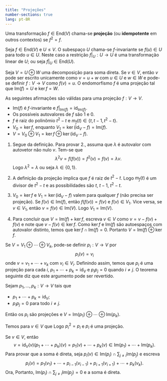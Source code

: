 ```yaml
--- 
title: "Projeções"
number-sections: true
lang: pt-BR
--- 
```


:::{#def-}
Uma transformação $f\in\mbox{End}(V)$ chama-se <b>projeção</b> (ou <b>idempotente</b> em outros contextos) se $f^2=f$.
:::


:::{#def-}
Seja $f\in\mbox{End}(V)$ e $U\leq V$. O subespaço $U$ chama-se $f$-invariante se $f(u)\in U$ para todo $u\in U$. Neste caso a restrição $f|_U:U\to U$ é uma transformação linear de $U$; ou seja $f|_U\in\mbox{End}(U)$.
:::

Seja $V=U\oplus W$ uma decomposição para soma direta. Se $v\in V$, então $v$ pode ser escrito unicamente como $v=u+w$ com $u\in U$ e $w\in W$ e pode-se definir $f:V\to V$ como $f(v)=u$. O endomorfismo $f$ é uma projeção tal que $\mbox{Im}(f)=U$ e $\ker f=W$.

:::{#lem-}
As seguintes afirmações são válidas para uma projeção $f:V\to V$.


 -  $\mbox{Im}(f)$ é $f$-invariante e $f|_{\textrm{Im}(f)}=\mbox{id}_{\textrm{Im}(f)}$.
 -  Os possíveis autovalores de $f$ são $1$ e $0$.
 -  $f$ é raiz do polinômio $t^2-t$ e $m_f(t)\in\{t,t-1,t^2-t\}$.
 -  $V_0=\ker f$, enquanto $V_1=\ker(\mbox{id}_V-f)=\mbox{Im}(f)$.
 -  $V=V_0\oplus V_1=\ker f\oplus\ker(\mbox{id}_V-f)$.

:::


:::{.proof}
1. Segue da definição. Para provar 2., assuma que $\lambda$ é autovalor com autovetor não nulo $v$. Tem-se que
$$
\lambda^2 v=f(f(v))=f^2(v)=f(v)=\lambda v.
$$
Logo $\lambda^2=\lambda$ ou seja $\lambda\in\{0,1\}$.

3. A definição da projeção implica que $f$ é raiz de $t^2-t$. Logo $m_f(t)$ é um divisor de $t^2-t$ e as possibilidades são $t$, $t-1$, $t^2-t$.

4. $V_0=\ker f$ e $V_1=\ker(\mbox{id}_V-f)$ valem para qualquer $f$ (não precisa ser projeção). Se $f(v)\in \mbox{Im}(f)$, então $f(f(v))=f(v)$ e $f(v)\in V_1$. Vice versa, se $v\in V_1$, então $v=f(v)\in \mbox{Im}(V)$. Logo $V_1=\mbox{Im}(V)$.

5. Para concluir que $V=\mbox{Im}(f)+\ker f$, escreva $v\in V$ como $v=v-f(v)+f(v)$ e note que $v-f(v)\in\ker f$. Como $\ker f$ e $\mbox{Im}(f)$ são autoespaços com autovalor distinto, temos que $\ker f\cap \mbox{Im}(f)=0$. Portanto $V= \mbox{Im}(f)\oplus\ker f$.

:::

Se $V=V_1\oplus\cdots\oplus V_k$, pode-se definir $p_i:V\to V$ por
$$
p_i(v)=v_i
$$
onde $v=v_1+\cdots+v_k$ com $v_i\in V_i$. Definindo assim, temos que $p_i$ é uma projeção para cada $i$, $p_1+\cdots+p_k=\mbox{id}_V$ e $p_ip_j=0$ quando $i\neq j$. O teorema seguinte diz que este argumento pode ser revertido.

:::{#thm-}
Sejam $p_1,\ldots,p_k:V\to V$ tais que


 -  $p_1+\cdots+p_k=\mbox{id}_V$;
 -  $p_ip_j=0$ para todo $i\neq j$.

Então os $p_i$ são projeções e $V=\mbox{Im}(p_1)\oplus\cdots\oplus\mbox{Im}(p_k)$.

:::


:::{.proof}
Temos para $v\in V$ que
\begin{align*}
p_i(v)&=p_i(\mbox{id}_V(v))=p_i((p_1+\cdots+p_k)(v))=p_i(p_1(v)+\cdots+p_k(v))\\
&=p_i(p_1(v))+\cdots+p_i(p_i(v))+\cdots+p_i(p_k(v))=p_i(p_i(v)).
\end{align*}
Logo $p_i^2=p_i$ e $p_i$ é uma projeção.

Se $v\in V$, então
$$
v=\mbox{id}_V(v)(p_1+\cdots+p_k)(v)=p_1(v)+\cdots+p_k(v)\in \mbox{Im}(p_1)+\cdots+\mbox{Im}(p_k).
$$
Para provar que a soma é direta, seja $p_i(v)\in\mbox{Im}(p_i)\cap\sum_{j\neq i}\mbox{Im}(p_j)$ e escreva
$$
p_i(v)=p_1(v_1)+\cdots+p_{i-1}(v_{i-1})+p_{i+1}(v_{i+1})+\cdots+p_k(v_k).
$$
Ora,
\begin{align*}
p_i(v)&=p_i(p_i(v))=p_i(p_1(v_1)+\cdots+p_{i-1}(v_{i-1})+p_{i+1}(v_{i+1})+\cdots+p_k(v_k))\\&=0.
\end{align*}
Portanto, $\mbox{Im}(p_i)\cap\sum_{j\neq i}\mbox{Im}(p_j)=0$ e a soma é direta.

:::
